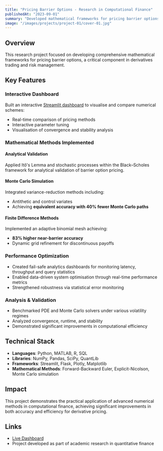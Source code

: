 ```yaml
---
title: "Pricing Barrier Options - Research in Computational Finance"
publishedAt: "2023-09-01"
summary: "Developed mathematical frameworks for pricing barrier options using analytical, Monte Carlo, and finite difference methods for Forward-Backward Euler and Explicit-Nicolson."
image: "/images/projects/project-01/cover-01.jpg"
---
```


## Overview

This research project focused on developing comprehensive mathematical frameworks for pricing barrier options, a critical component in derivatives trading and risk management.

## Key Features

### Interactive Dashboard
Built an interactive [Streamlit dashboard](https://barrier-options.streamlit.app) to visualise and compare numerical schemes:
- Real-time comparison of pricing methods
- Interactive parameter tuning
- Visualisation of convergence and stability analysis

### Mathematical Methods Implemented

#### Analytical Validation
Applied Itô's Lemma and stochastic processes within the Black–Scholes framework for analytical validation of barrier option pricing.

#### Monte Carlo Simulation
Integrated variance-reduction methods including:
- Antithetic and control variates
- Achieving **equivalent accuracy with 40% fewer Monte Carlo paths**

#### Finite Difference Methods
Implemented an adaptive binomial mesh achieving:
- **83% higher near-barrier accuracy**
- Dynamic grid refinement for discontinuous payoffs

### Performance Optimization

- Created fail-safe analytics dashboards for monitoring latency, throughput and query statistics
- Enabled data-driven system optimisation through real-time performance metrics
- Strengthened robustness via statistical error monitoring

### Analysis & Validation

- Benchmarked PDE and Monte Carlo solvers under various volatility regimes
- Analyzed convergence, runtime, and stability
- Demonstrated significant improvements in computational efficiency

## Technical Stack

- **Languages**: Python, MATLAB, R, SQL
- **Libraries**: NumPy, Pandas, SciPy, QuantLib
- **Frameworks**: Streamlit, Flask, Plotly, Matplotlib
- **Mathematical Methods**: Forward-Backward Euler, Explicit-Nicolson, Monte Carlo simulation

## Impact

This project demonstrates the practical application of advanced numerical methods in computational finance, achieving significant improvements in both accuracy and efficiency for derivative pricing.

## Links

- [Live Dashboard](https://barrier-options.streamlit.app)
- Project developed as part of academic research in quantitative finance
